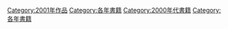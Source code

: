 {{Commonscat|2001 books}}

[[Category:2001年作品|Category:2001年作品]]
[[Category:各年書籍|Category:各年書籍]]
[[Category:2000年代書籍|Category:2000年代書籍]]
[[Category:各年書籍|Category:各年書籍]]